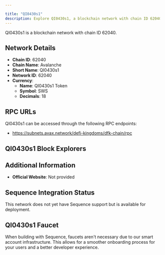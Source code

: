 ```yaml
---

title: "QI0430s1"
description: Explore QI0430s1, a blockchain network with chain ID 62040. Learn about its native currency, QI0430s1 Token, and how to interact with the network.
---
```




QI0430s1 is a blockchain network with chain ID 62040.

## Network Details

- **Chain ID**: 62040
- **Chain Name**: Avalanche
- **Short Name**: QI0430s1
- **Network ID**: 62040
- **Currency**: 
  - **Name**: QI0430s1 Token
  - **Symbol**: SWS
  - **Decimals**: 18

## RPC URLs

QI0430s1 can be accessed through the following RPC endpoints:

- https://subnets.avax.network/defi-kingdoms/dfk-chain/rpc

## QI0430s1 Block Explorers



## Additional Information

- **Official Website**: Not provided

## Sequence Integration Status

This network does not yet have Sequence support but is available for deployment.

## QI0430s1 Faucet

When building with Sequence, faucets aren't necessary due to our smart account infrastructure. This allows for a smoother onboarding process for your users and a better developer experience.
